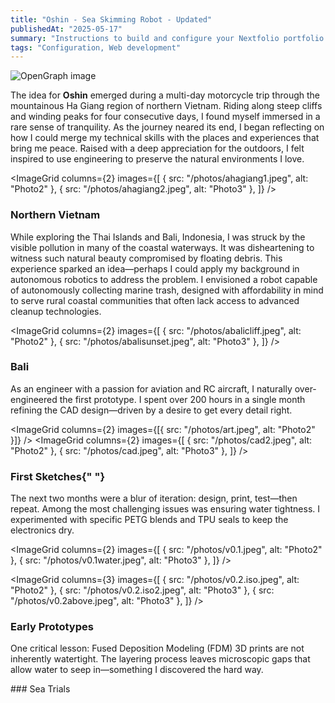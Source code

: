 ```yaml
---
title: "Oshin - Sea Skimming Robot - Updated"
publishedAt: "2025-05-17"
summary: "Instructions to build and configure your Nextfolio portfolio."
tags: "Configuration, Web development"
---
```


<Image
  src="/photos/robotinwater.png"
  alt="OpenGraph image"
  width={640}
  height={500}
/>

The idea for **Oshin** emerged during a multi-day motorcycle trip through the mountainous Ha Giang region
of northern Vietnam. Riding along steep cliffs and winding peaks for four consecutive days, I found myself
immersed in a rare sense of tranquility. As the journey neared its end, I began reflecting on how I could
merge my technical skills with the places and experiences that bring me peace. Raised with a deep appreciation
for the outdoors, I felt inspired to use engineering to preserve the natural environments I love.

<ImageGrid
  columns={2}
  images={[
    { src: "/photos/ahagiang1.jpeg", alt: "Photo2" },
    { src: "/photos/ahagiang2.jpeg", alt: "Photo3" },
  ]}
/>
### Northern Vietnam

While exploring the Thai Islands and Bali, Indonesia, I was struck by the visible pollution in many of the coastal
waterways. It was disheartening to witness such natural beauty compromised by floating debris. This experience
sparked an idea—perhaps I could apply my background in autonomous robotics to address the problem. I envisioned
a robot capable of autonomously collecting marine trash, designed with affordability in mind to serve rural coastal
communities that often lack access to advanced cleanup technologies.

<ImageGrid
  columns={2}
  images={[
    { src: "/photos/abalicliff.jpeg", alt: "Photo2" },
    { src: "/photos/abalisunset.jpeg", alt: "Photo3" },
  ]}
/>
### Bali

As an engineer with a passion for aviation and RC aircraft, I naturally over-engineered the first prototype.
I spent over 200 hours in a single month refining the CAD design—driven by a desire to get every detail right.

<ImageGrid columns={2} images={[{ src: "/photos/art.jpeg", alt: "Photo2" }]} />
<ImageGrid
  columns={2}
  images={[
    { src: "/photos/cad2.jpeg", alt: "Photo2" },
    { src: "/photos/cad.jpeg", alt: "Photo3" },
  ]}
/>
### First Sketches{" "}

The next two months were a blur of iteration: design, print, test—then
repeat. Among the most challenging issues was ensuring water tightness. I experimented
with specific PETG blends and TPU seals to keep the electronics dry.

<ImageGrid
  columns={2}
  images={[
    { src: "/photos/v0.1.jpeg", alt: "Photo2" },
    { src: "/photos/v0.1water.jpeg", alt: "Photo3" },
  ]}
/>

<ImageGrid
  columns={3}
  images={[
    { src: "/photos/v0.2.iso.jpeg", alt: "Photo2" },
    { src: "/photos/v0.2.iso2.jpeg", alt: "Photo3" },
    { src: "/photos/v0.2above.jpeg", alt: "Photo3" },
  ]}
/>

### Early Prototypes

One critical lesson: Fused Deposition Modeling (FDM) 3D prints are not inherently watertight. The layering process
leaves microscopic gaps that allow water to seep in—something I discovered the hard way.

<YouTube videoId="-HtTZu-K4v4" />
### Sea Trials
